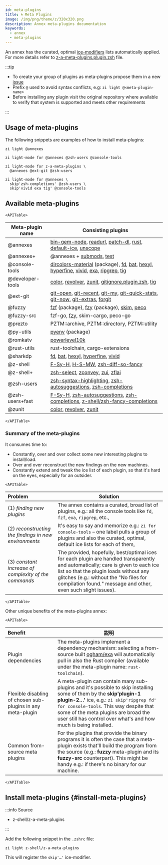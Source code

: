 ```yaml
---
id: meta-plugins
title: 🌀 Meta Plugins
image: /img/png/theme/z/320x320.png
description: Annex meta-plugins documentation
keywords:
  - annex
  - meta-plugins
---
```


<!-- @format -->


An annex has the curated, optimal [ice-modifiers][] lists automatically applied. For more details refer to [z-a-meta-plugins.plugin.zsh][] file.

:::tip

-   To create your group of plugins as meta-plugins propose them in a new [issue][issues/new]
-   Prefix `@` used to avoid syntax conflicts, e.g: `zi light @<meta-plugin-name>`
-   Before installing any plugin visit the original repository where available to verify that system is supported and meets other requirements

:::

## Usage of meta-plugins

The following snippets are examples of how to install meta-plugins:

```shell
zi light @annexes
```

```shell
zi light-mode for @annexes @zsh-users @console-tools
```

```shell showLineNumbers
zi light-mode for z-a-meta-plugins \
  @annexes @ext-git @zsh-users
```

```shell showLineNumbers
zi light-mode for @annexes \
  skip'zsh-completions' @zsh-users \
  skip'vivid exa tig' @console-tools
```

## Available meta-plugins

```mdx-code-block
<APITable>
```

| Meta-plugin name | Consisting plugins                                                                                                    |
| ---------------- | --------------------------------------------------------------------------------------------------------------------- |
| @annexes         | [bin-gem-node][], [readurl][], [patch-dl][], [rust][], [default-ice][], [unscope][]                                   |
| @annexes+        | @annexes + [submods][], [test][]                                                                                      |
| @console-tools   | [dircolors-material][] (package), [fd][], [bat][], [hexyl][], [hyperfine][], [vivid][], [exa][], [ripgrep][], [tig][] |
| @developer-tools | [color][], [revolver][], [zunit][], [gitignore.plugin.zsh][], [tig][]                                                 |
| @ext-git         | [git-open][], [git-recent][], [git-my][], [git-quick-stats][], [git-now][], [git-extras][], [forgit][]                |
| @fuzzy           | [fzf][] (package), [fzy][] (package), [skim][], [peco][]                                                              |
| @fuzzy-src       | fzf-go, [fzy][], skim-cargo, peco-go                                                                                  |
| @prezto          | PZTM::archive, PZTM::directory, PZTM::utility                                                                         |
| @py-utils        | [pyenv][] (package)                                                                                                   |
| @romkatv         | [powerlevel10k][]                                                                                                     |
| @rust-utils      | rust-toolchain, cargo-extensions                                                                                      |
| @sharkdp         | [fd][], [bat][], [hexyl][], [hyperfine][], [vivid][]                                                                  |
| @z-shell         | [F-Sy-H][], [H-S-MW][], [zsh-diff-so-fancy][]                                                                         |
| @z-shell+        | [zsh-select][], [zconvey][], [zui][], [zflai][]                                                                       |
| @zsh-users       | [zsh-syntax-highlighting][], [zsh-autosuggestions][], [zsh-completions][]                                             |
| @zsh-users+fast  | [F-Sy-H][], [zsh-autosuggestions][], [zsh-completions][], [z-shell/zsh-fancy-completions][]                           |
| @zunit           | [color][], [revolver][], [zunit][]                                                                                    |

```mdx-code-block
</APITable>
```

### Summary of the meta-plugins

It consumes time to:

-   Constantly, over and over collect some new interesting plugins to install/load.
-   Over and over reconstruct the new findings on the new machines.
-   Constantly extend and tweak the ice list of each plugin, so that it's hard on the eyes, especially for an outsider.

```mdx-code-block
<APITable>
```

| Problem                                               | Solution                                                                                                                                                                                                                                                                               |
| :---------------------------------------------------- | -------------------------------------------------------------------------------------------------------------------------------------------------------------------------------------------------------------------------------------------------------------------------------------- |
| (1) _finding new plugins_                             | The annex contains a curated, broad list of plugins, e.g.: all the console tools like `fd`, `fzf`, `exa`, `ripgrep`, etc.,                                                                                                                                                             |
| (2) _reconstructing the findings in new environments_ | It's easy to say and memorize e.g.: `zi for console-tools` – one label pulls a group of plugins and also the curated, optimal, default ice lists for each of them,                                                                                                                     |
| (3) _constant increase of complexity of the commands_ | The provided, hopefully, best/optimal ices for each plugin are handled transparently and automatically; care is given to each ice list so that the plugin loads without any glitches (e.g.: without the "No files for compilation found." message and other, even such slight issues). |

```mdx-code-block
</APITable>
```

Other unique benefits of the meta-plugins annex:

```mdx-code-block
<APITable>
```

| Benefit                                                     | 説明                                                                                                                                                                                                                                                                                                                    |
| :---------------------------------------------------------- | --------------------------------------------------------------------------------------------------------------------------------------------------------------------------------------------------------------------------------------------------------------------------------------------------------------------- |
| Plugin dependencies                                         | The meta-plugins implement a dependency mechanism: selecting a from-source built [ogham/exa][exa] will automatically pull in also the Rust compiler (available under the meta-plugin name: `rust-toolchain`).                                                                                                         |
| Flexible disabling of chosen sub-plugins in any meta-plugin | A meta-plugin can contain many sub-plugins and it's possible to skip installing some of them by the **skip'plugin-1 plugin-2…'** ice, e.g.: `zi skip'ripgrep fd' for console-tools`. This way despite that some of the meta plugins are broad the user still has control over what's and how much is being installed. |
| Common from-source meta plugins                             | For the plugins that provide the binary programs it is often the case that a meta-plugin exists that'll build the program from the source (e.g.: **fuzzy** meta-plugin and its **fuzzy-src** counterpart). This might be handy e.g.: if there's no binary for our machine.                                            |

```mdx-code-block
</APITable>
```

## Install meta-plugins {#install-meta-plugins}

:::info Source

-   <Link className='github-link' href='https://github.com/z-shell/z-a-meta-plugins'>
      z-shell/z-a-meta-plugins
    </Link>

:::

<Tabs>
  <TabItem value="default" label="Default" default>

Add the following snippet in the `.zshrc` file:

```shell
zi light z-shell/z-a-meta-plugins
```

</TabItem>
</Tabs>

This will register the `skip'…'` ice-modifier.

<!-- end-of-file -->

<!-- links -->

[ice-modifiers]: /docs/guides/syntax/ice-modifiers

<!-- external -->

[bat]: https://github.com/sharkdp/bat

[bin-gem-node]: https://github.com/z-shell/z-a-bin-gem-node

[color]: https://github.com/zdharma/color

[default-ice]: https://github.com/z-shell/z-a-default-ice

[dircolors-material]: https://github.com/z-shell/dircolors-material

[exa]: https://github.com/ogham/exa

[f-sy-h]: https://github.com/z-shell/F-Sy-H

[fd]: https://github.com/sharkdp/fd

[forgit]: https://github.com/wfxr/forgit

[fzf]: https://github.com/z-shell/fzf

[fzy]: https://github.com/z-shell/fzy

[git-extras]: https://github.com/tj/git-extras

[git-my]: https://github.com/davidosomething/git-my

[git-now]: https://github.com/iwata/git-now

[git-open]: https://github.com/paulirish/git-open

[git-quick-stats]: https://github.com/arzzen/git-quick-stats

[git-recent]: https://github.com/paulirish/git-recent

[gitignore.plugin.zsh]: https://github.com/voronkovich/gitignore.plugin.zsh

[h-s-mw]: https://github.com/z-shell/H-S-MW

[hexyl]: https://github.com/sharkdp/hexyl

[hyperfine]: https://github.com/sharkdp/hyperfine

[issues/new]: https://github.com/z-shell/z-a-meta-plugins/issues/new

[patch-dl]: https://github.com/z-shell/z-a-patch-dl

[peco]: https://github.com/peco/peco

[powerlevel10k]: https://github.com/romkatv/powerlevel10k

[pyenv]: https://github.com/z-shell/pyenv

[readurl]: https://github.com/z-shell/z-a-readurl

[revolver]: https://github.com/zdharma/revolver

[ripgrep]: https://github.com/BurntSushi/ripgrep

[rust]: https://github.com/z-shell/z-a-rust

[skim]: https://github.com/lotabout/skim

[submods]: https://github.com/z-shell/z-a-submods

[test]: https://github.com/z-shell/z-a-test

[tig]: https://github.com/jonas/tig

[unscope]: https://github.com/z-shell/z-a-unscope

[vivid]: https://github.com/sharkdp/vivid

[z-a-meta-plugins.plugin.zsh]: https://github.com/z-shell/z-a-meta-plugins/blob/main/z-a-meta-plugins.plugin.zsh

[zconvey]: https://github.com/z-shell/zconvey

[zflai]: https://github.com/z-shell/zflai

[zsh-autosuggestions]: https://github.com/zsh-users/zsh-autosuggestions

[zsh-completions]: https://github.com/zsh-users/zsh-completions

[zsh-diff-so-fancy]: https://github.com/z-shell/zsh-diff-so-fancy

[zsh-select]: https://github.com/z-shell/zsh-select

[zsh-syntax-highlighting]: https://github.com/zsh-users/zsh-syntax-highlighting

[zui]: https://github.com/z-shell/zui

[zunit]: https://github.com/zdharma/zunit

[z-shell/zsh-fancy-completions]: https://github.com/z-shell/zsh-fancy-completions
